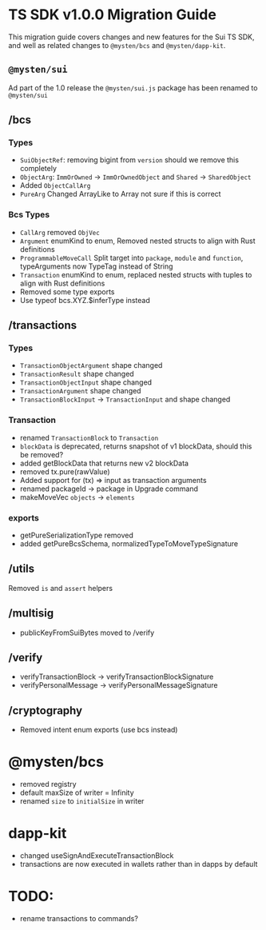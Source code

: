 # TS SDK v1.0.0 Migration Guide

This migration guide covers changes and new features for the Sui TS SDK, and well as related changes
to `@mysten/bcs` and `@mysten/dapp-kit`.

## `@mysten/sui`

Ad part of the 1.0 release the `@mysten/sui.js` package has been renamed to `@mysten/sui`

## /bcs

### Types

- `SuiObjectRef`: removing bigint from `version` should we remove this completely
- `ObjectArg`: `ImmOrOwned` -> `ImmOrOwnedObject` and `Shared` -> `SharedObject`
- Added `ObjectCallArg`
- `PureArg` Changed ArrayLike to Array not sure if this is correct

### Bcs Types

- `CallArg` removed `ObjVec`
- `Argument` enumKind to enum\, Removed nested structs to align with Rust definitions
- `ProgrammableMoveCall` Split target into `package`\, `module` and `function`\, typeArguments now
  TypeTag instead of String
- `Transaction` enumKind to enum\, replaced nested structs with tuples to align with Rust
  definitions
- Removed some type exports
- Use typeof bcs.XYZ.$inferType instead

## /transactions

### Types

- `TransactionObjectArgument` shape changed
- `TransactionResult` shape changed
- `TransactionObjectInput` shape changed
- `TransactionArgument` shape changed
- `TransactionBlockInput` -> `TransactionInput` and shape changed

### Transaction

- renamed `TransactionBlock` to `Transaction`
- `blockData` is deprecated\, returns snapshot of v1 blockData\, should this be removed?
- added getBlockData that returns new v2 blockData
- removed tx.pure(rawValue)
- Added support for (tx) => input as transaction arguments
- renamed packageId -> package in Upgrade command
- makeMoveVec `objects` -> `elements`

### exports

- getPureSerializationType removed
- added getPureBcsSchema, normalizedTypeToMoveTypeSignature

## /utils

Removed `is` and `assert` helpers

## /multisig

- publicKeyFromSuiBytes moved to /verify

## /verify

- verifyTransactionBlock -> verifyTransactionBlockSignature
- verifyPersonalMessage -> verifyPersonalMessageSignature

## /cryptography

- Removed intent enum exports (use bcs instead)

# @mysten/bcs

- removed registry
- default maxSize of writer = Infinity
- renamed `size` to `initialSize` in writer

# dapp-kit

- changed useSignAndExecuteTransactionBlock
- transactions are now executed in wallets rather than in dapps by default

# TODO:

- rename transactions to commands?
